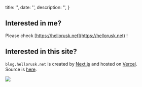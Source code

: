 
  title: '',
  date: '',
  description: '',
}

## Interested in me?

Please check [https://hellorusk.net](https://hellorusk.net) !

<Spacer y={1} />

## Interested in this site?

`blog.hellorusk.net` is created by <a href="https://nextjs.org/" target="_blank">Next.js</a> and hosted on <a href="https://vercel.com/" target="_blank">Vercel</a>.  
Source is <a href="https://github.com/HelloRusk/blog.hellorusk.net" target="_blank">here</a>.

<Display shadow caption="This website is blazingly fast.">
  <img src="https://user-images.githubusercontent.com/36184621/87223814-047fb380-c3bb-11ea-8a9c-77616a27ada7.png" />
</Display>


